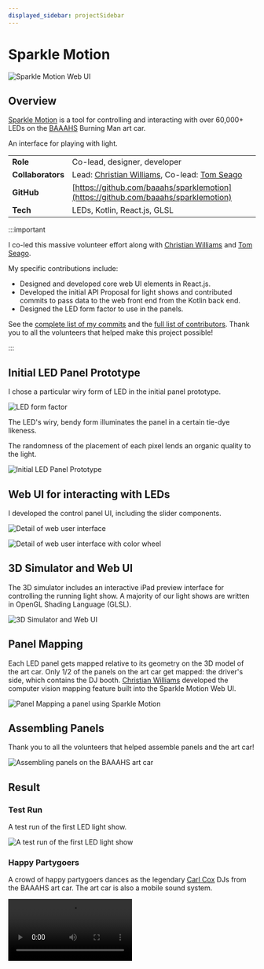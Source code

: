 ```yaml
---
displayed_sidebar: projectSidebar
---
```


# Sparkle Motion

![Sparkle Motion Web UI](./_img/sparkle_motion.gif)

## Overview

[Sparkle Motion](https://github.com/baaahs/sparklemotion) is a tool for controlling and interacting with over 60,000+ LEDs on the [BAAAHS](https://baaahs.org/) Burning Man art car.

An interface for playing with light.

|                      |                                                                                                        |
| -------------------- | ------------------------------------------------------------------------------------------------------ |
| <b>Role</b>          | Co-lead, designer, developer                                                                           |
| <b>Collaborators</b> | Lead: [Christian Williams](https://github.com/xian), Co-lead: [Tom Seago](https://github.com/tomseago) |
| <b>GitHub</b>        | [https://github.com/baaahs/sparklemotion](https://github.com/baaahs/sparklemotion)                     |
| <b>Tech</b>          | LEDs, Kotlin, React.js, GLSL                                                                           |

:::important

I co-led this massive volunteer effort along with [Christian Williams](https://github.com/xian) and [Tom Seago](https://github.com/tomseago).

My specific contributions include:

- Designed and developed core web UI elements in React.js.
- Developed the initial API Proposal for light shows and contributed commits to pass data to the web front end from the Kotlin back end.
- Designed the LED form factor to use in the panels.

See the [complete list of my commits](https://github.com/baaahs/sparklemotion/commits?author=r3dcrosse) and the [full list of contributors](https://github.com/baaahs/sparklemotion/graphs/contributors). Thank you to all the volunteers that helped make this project possible!

:::

## Initial LED Panel Prototype

I chose a particular wiry form of LED in the initial panel prototype.

![LED form factor](./_img/led-form-factor.jpg)

The LED's wiry, bendy form illuminates the panel in a certain tie-dye likeness. 

The randomness of the placement of each pixel lends an organic quality to the light.

![Initial LED Panel Prototype](./_img/led-panel-prototype.gif)

## Web UI for interacting with LEDs

I developed the control panel UI, including the slider components.

![Detail of web user interface](./_img/web_ui_1.png)

![Detail of web user interface with color wheel](./_img/web_ui_2.png)

## 3D Simulator and Web UI

The 3D simulator includes an interactive iPad preview interface for controlling the running light show. A majority of our light shows are written in OpenGL Shading Language (GLSL).

![3D Simulator and Web UI](./_img/web-simulator-ui.gif)

## Panel Mapping

Each LED panel gets mapped relative to its geometry on the 3D model of the art car. Only 1/2 of the panels on the art car get mapped: the driver's side, which contains the DJ booth. [Christian Williams](https://github.com/xian) developed the computer vision mapping feature built into the Sparkle Motion Web UI.

![Panel Mapping a panel using Sparkle Motion](./_img/panel_mapping.jpg)

## Assembling Panels

Thank you to all the volunteers that helped assemble panels and the art car!

![Assembling panels on the BAAAHS art car](./_img/panel_assembly.jpg)

## Result

### Test Run

A test run of the first LED light show.

![A test run of the first LED light show](./_img/test_run.gif)

### Happy Partygoers

A crowd of happy partygoers dances as the legendary [Carl Cox](https://carlcox.com/) DJs from the BAAAHS art car. The art car is also a mobile sound system.

<video controls width="50%">
  <source src="/video/baaahs_party.mp4" type="video/mp4" />
  <source src="/video/baaahs_party.webm" type="video/webm" />
</video>
